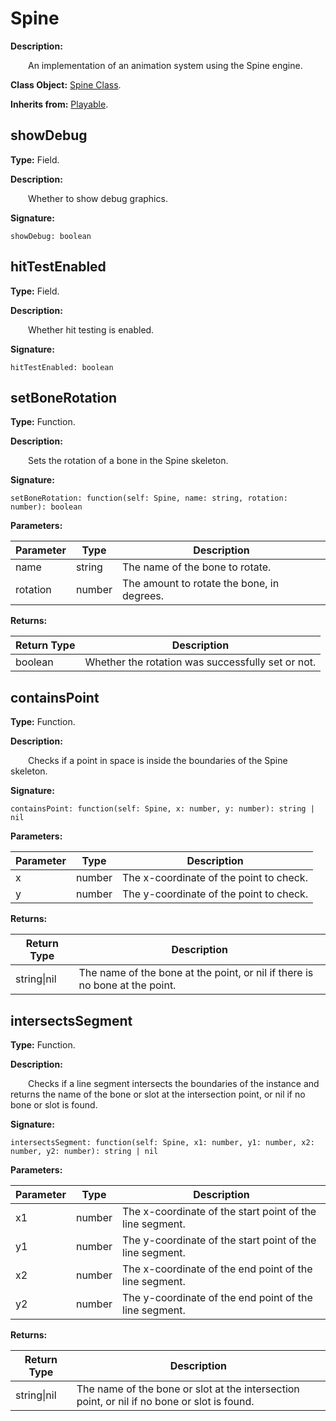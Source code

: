 
# Spine

**Description:**

&emsp;&emsp;An implementation of an animation system using the Spine engine.

**Class Object:** [Spine Class](/docs/api/Class%20Object/Spine).

**Inherits from:** [Playable](/docs/api/Class/Playable).

## showDebug

**Type:** Field.

**Description:**

&emsp;&emsp;Whether to show debug graphics.

**Signature:**
```tl
showDebug: boolean
```

## hitTestEnabled

**Type:** Field.

**Description:**

&emsp;&emsp;Whether hit testing is enabled.

**Signature:**
```tl
hitTestEnabled: boolean
```

## setBoneRotation

**Type:** Function.

**Description:**

&emsp;&emsp;Sets the rotation of a bone in the Spine skeleton.

**Signature:**
```tl
setBoneRotation: function(self: Spine, name: string, rotation: number): boolean
```

**Parameters:**

| Parameter | Type | Description |
| --- | --- | --- |
| name | string | The name of the bone to rotate. |
| rotation | number | The amount to rotate the bone, in degrees. |

**Returns:**

| Return Type | Description |
| --- | --- |
| boolean | Whether the rotation was successfully set or not. |

## containsPoint

**Type:** Function.

**Description:**

&emsp;&emsp;Checks if a point in space is inside the boundaries of the Spine skeleton.

**Signature:**
```tl
containsPoint: function(self: Spine, x: number, y: number): string | nil
```

**Parameters:**

| Parameter | Type | Description |
| --- | --- | --- |
| x | number | The x-coordinate of the point to check. |
| y | number | The y-coordinate of the point to check. |

**Returns:**

| Return Type | Description |
| --- | --- |
| string\|nil | The name of the bone at the point, or nil if there is no bone at the point. |

## intersectsSegment

**Type:** Function.

**Description:**

&emsp;&emsp;Checks if a line segment intersects the boundaries of the instance and returns the name of the bone or slot at the intersection point, or nil if no bone or slot is found.

**Signature:**
```tl
intersectsSegment: function(self: Spine, x1: number, y1: number, x2: number, y2: number): string | nil
```

**Parameters:**

| Parameter | Type | Description |
| --- | --- | --- |
| x1 | number | The x-coordinate of the start point of the line segment. |
| y1 | number | The y-coordinate of the start point of the line segment. |
| x2 | number | The x-coordinate of the end point of the line segment. |
| y2 | number | The y-coordinate of the end point of the line segment. |

**Returns:**

| Return Type | Description |
| --- | --- |
| string\|nil | The name of the bone or slot at the intersection point, or nil if no bone or slot is found. |